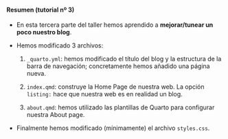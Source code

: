 ::: {.callout-tip collapse="true" appearance="default" icon="false"}
#### Resumen (tutorial nº 3)

- En esta tercera parte del taller hemos aprendido a **mejorar/tunear un poco nuestro blog**.

- Hemos modificado 3 archivos: 

  1. `_quarto.yml`: hemos modificado el título del blog y la estructura de la barra de navegación; concretamente hemos añadido una página nueva.

  2. `index.qmd`: construye la Home Page de nuestra web. La opción `listing:` hace que nuestra web es en realidad un blog.
    
  3. `about.qmd`: hemos utilizado las plantillas de Quarto para configurar nuestra About page.

- Finalmente hemos modificado (mínimamente) el archivo `styles.css`.


:::
